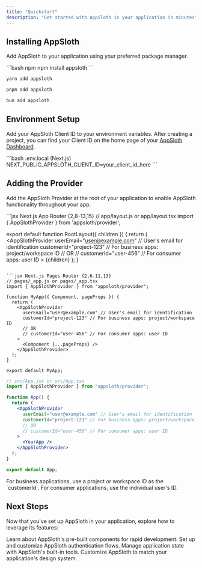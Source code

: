 ```yaml
---
title: "Quickstart"
description: "Get started with AppSloth in your application in minutes"
---
```


## Installing AppSloth

Add AppSloth to your application using your preferred package manager.

<CodeGroup>
```bash npm
npm install appsloth
```

```bash yarn
yarn add appsloth
```

```bash pnpm
pnpm add appsloth
```

```bash bun
bun add appsloth
```

</CodeGroup>

## Environment Setup

Add your AppSloth Client ID to your environment variables. After creating a project, you can find your Client ID on the home page of your [AppSloth Dashboard](https://dashboard.appsloth.com).

<CodeGroup>
```bash .env.local (Next.js)
NEXT_PUBLIC_APPSLOTH_CLIENT_ID=your_client_id_here
```

</CodeGroup>

## Adding the Provider

Add the AppSloth Provider at the root of your application to enable AppSloth functionality throughout your app.

<CodeGroup>
```jsx Next.js App Router {2,8-13,15}
// app/layout.js or app/layout.tsx
import { AppSlothProvider } from 'appsloth/provider';

export default function RootLayout({ children }) {
  return (
    <html lang="en">
      <body>
        <AppSlothProvider 
          userEmail="user@example.com" // User's email for identification
          customerId="project-123" // For business apps: project/workspace ID
          // OR
          // customerId="user-456" // For consumer apps: user ID
        >
          {children}
        </AppSlothProvider>
      </body>
    </html>
  );
}
```

```jsx Next.js Pages Router {2,6-11,13}
// pages/_app.js or pages/_app.tsx
import { AppSlothProvider } from "appsloth/provider";

function MyApp({ Component, pageProps }) {
  return (
    <AppSlothProvider
      userEmail="user@example.com" // User's email for identification
      customerId="project-123" // For business apps: project/workspace ID
      // OR
      // customerId="user-456" // For consumer apps: user ID
    >
      <Component {...pageProps} />
    </AppSlothProvider>
  );
}

export default MyApp;
```

```jsx React {2,6-11,13}
// src/App.jsx or src/App.tsx
import { AppSlothProvider } from "appsloth/provider";

function App() {
  return (
    <AppSlothProvider
      userEmail="user@example.com" // User's email for identification
      customerId="project-123" // For business apps: project/workspace ID
      // OR
      // customerId="user-456" // For consumer apps: user ID
    >
      <YourApp />
    </AppSlothProvider>
  );
}

export default App;
```

</CodeGroup>

<Note>
  For business applications, use a project or workspace ID as the `customerId`.
  For consumer applications, use the individual user's ID.
</Note>

## Next Steps

Now that you've set up AppSloth in your application, explore how to leverage its features:

<CardGroup>
  <Card
    title="Using Components"
    icon="puzzle-piece"
    href="/components/overview"
  >
    Learn about AppSloth's pre-built components for rapid development.
  </Card>
  <Card
    title="Authentication"
    icon="shield-halved"
    href="/authentication/setup"
  >
    Set up and customize AppSloth authentication flows.
  </Card>
  <Card title="State Management" icon="database" href="/state/getting-started">
    Manage application state with AppSloth's built-in tools.
  </Card>
  <Card title="Theming" icon="palette" href="/customization/theming">
    Customize AppSloth to match your application's design system.
  </Card>
</CardGroup>
